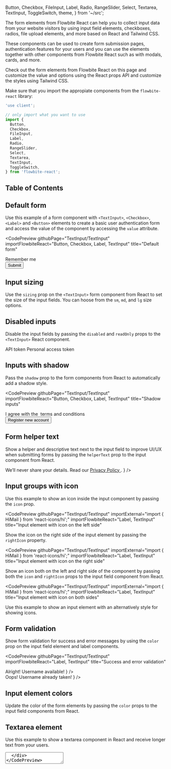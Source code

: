   Button,
  Checkbox,
  FileInput,
  Label,
  Radio,
  RangeSlider,
  Select,
  Textarea,
  TextInput,
  ToggleSwitch,
  theme,
} from '~/src';

The form elements from Flowbite React can help you to collect input data from your website visitors by using input field elements, checkboxes, radios, file upload elements, and more based on React and Tailwind CSS.

These components can be used to create form submission pages, authentication features for your users and you can use the elements together with other components from Flowbite React such as with modals, cards, and more.

Check out the form elements from Flowbite React on this page and customize the value and options using the React props API and customize the styles using Tailwind CSS.

Make sure that you import the appropiate components from the `flowbite-react` library:

```jsx
'use client';

// only import what you want to use
import {
  Button,
  Checkbox,
  FileInput,
  Label,
  Radio,
  RangeSlider,
  Select,
  Textarea,
  TextInput,
  ToggleSwitch,
} from 'flowbite-react';
```

## Table of Contents

## Default form

Use this example of a form component with `<TextInput>`, `<Checkbox>`, `<Label>` and `<Button>` elements to create a basic user authentication form and access the value of the component by accessing the `value` attribute.

<CodePreview
  githubPage="TextInput/TextInput"
  importFlowbiteReact="Button, Checkbox, Label, TextInput"
  title="Default form"
>
  <form className="flex max-w-md flex-col gap-4">
    <div>
      <div className="mb-2 block">
        <Label htmlFor="email1" value="Your email" />
      </div>
      <TextInput id="email1" type="email" placeholder="name@flowbite.com" required />
    </div>
    <div>
      <div className="mb-2 block">
        <Label htmlFor="password1" value="Your password" />
      </div>
      <TextInput id="password1" type="password" required />
    </div>
    <div className="flex items-center gap-2">
      <Checkbox id="remember" />
      <Label htmlFor="remember">Remember me</Label>
    </div>
    <Button type="submit">Submit</Button>
  </form>
</CodePreview>

## Input sizing

Use the `sizing` prop on the `<TextInput>` form component from React to set the size of the input fields. You can hoose from the `sm`, `md`, and `lg` size options.

<CodePreview githubPage="TextInput/TextInput" importFlowbiteReact="Label, TextInput" title="Input sizing">
  <div className="flex max-w-md flex-col gap-4">
    <div>
      <div className="mb-2 block">
        <Label htmlFor="small" value="Small input" />
      </div>
      <TextInput id="small" type="text" sizing="sm" />
    </div>
    <div>
      <div className="mb-2 block">
        <Label htmlFor="base" value="Base input" />
      </div>
      <TextInput id="base" type="text" sizing="md" />
    </div>
    <div>
      <div className="mb-2 block">
        <Label htmlFor="large" value="Large input" />
      </div>
      <TextInput id="large" type="text" sizing="lg" />
    </div>
  </div>
</CodePreview>

## Disabled inputs

Disable the input fields by passing the `disabled` and `readOnly` props to the `<TextInput>` React component.

<CodePreview githubPage="TextInput/TextInput" importFlowbiteReact="Label, TextInput" title="Disabled inputs">
  <div className="flex max-w-md flex-col gap-4">
    <Label htmlFor="disabledInput1">API token</Label>
    <TextInput type="text" id="disabledInput1" placeholder="Disabled input" disabled />
    <Label htmlFor="disabledInput2">Personal access token</Label>
    <TextInput type="text" id="disabledInput2" placeholder="Disabled readonly input" disabled readOnly />
  </div>
</CodePreview>

## Inputs with shadow

Pass the `shadow` prop to the form components from React to automatically add a shadow style.

<CodePreview
  githubPage="TextInput/TextInput"
  importFlowbiteReact="Button, Checkbox, Label, TextInput"
  title="Shadow inputs"
>
  <form className="flex max-w-md flex-col gap-4">
    <div>
      <div className="mb-2 block">
        <Label htmlFor="email2" value="Your email" />
      </div>
      <TextInput id="email2" type="email" placeholder="name@flowbite.com" required shadow />
    </div>
    <div>
      <div className="mb-2 block">
        <Label htmlFor="password2" value="Your password" />
      </div>
      <TextInput id="password2" type="password" required shadow />
    </div>
    <div>
      <div className="mb-2 block">
        <Label htmlFor="repeat-password" value="Repeat password" />
      </div>
      <TextInput id="repeat-password" type="password" required shadow />
    </div>
    <div className="flex items-center gap-2">
      <Checkbox id="agree" />
      <Label htmlFor="agree" className="flex">
        I agree with the&nbsp;
        <Link href="/forms" className="text-cyan-600 hover:underline dark:text-cyan-500">
          terms and conditions
        </Link>
      </Label>
    </div>
    <Button type="submit">Register new account</Button>
  </form>
</CodePreview>

## Form helper text

Show a helper and descriptive text next to the input field to improve UI/UX when submitting forms by passing the `helperText` prop to the input component from React.

<CodePreview githubPage="TextInput/TextInput" importFlowbiteReact="Label, TextInput" title="Helper text">
  <div className="max-w-md">
    <div className="mb-2 block">
      <Label htmlFor="email3" value="Your email" />
    </div>
    <TextInput
      id="email3"
      type="email"
      placeholder="name@flowbite.com"
      required
      helperText={
        <>
          We’ll never share your details. Read our
          <a href="/forms" className="ml-1 font-medium text-cyan-600 hover:underline dark:text-cyan-500">
            Privacy Policy
          </a>.
        </>
      }
    />
  </div>
</CodePreview>

## Input groups with icon

Use this example to show an icon inside the input component by passing the `icon` prop.

<CodePreview
  githubPage="TextInput/TextInput"
  importExternal="import { HiMail } from 'react-icons/hi';"
  importFlowbiteReact="Label, TextInput"
  title="Input element with icon on the left side"
>
  <div className="max-w-md">
    <div className="mb-2 block">
      <Label htmlFor="email4" value="Your email" />
    </div>
    <TextInput id="email4" type="email" icon={HiMail} placeholder="name@flowbite.com" required />
  </div>
</CodePreview>

Show the icon on the right side of the input element by passing the `rightIcon` property.

<CodePreview
  githubPage="TextInput/TextInput"
  importExternal="import { HiMail } from 'react-icons/hi';"
  importFlowbiteReact="Label, TextInput"
  title="Input element with icon on the right side"
>
  <div className="max-w-md">
    <div className="mb-2 block">
      <Label htmlFor="email4" value="Your email" />
    </div>
    <TextInput id="email4" type="email" rightIcon={HiMail} placeholder="name@flowbite.com" required />
  </div>
</CodePreview>

Show an icon both on the left and right side of the component by passing both the `icon` and `rightIcon` props to the input field component from React.

<CodePreview
  githubPage="TextInput/TextInput"
  importExternal="import { HiMail } from 'react-icons/hi';"
  importFlowbiteReact="Label, TextInput"
  title="Input element with icon on both sides"
>
  <div className="max-w-md">
    <div className="mb-2 block">
      <Label htmlFor="email4" value="Your email" />
    </div>
    <TextInput id="email4" type="email" icon={HiMail} rightIcon={HiMail} placeholder="name@flowbite.com" required />
  </div>
</CodePreview>

Use this example to show an input element with an alternatively style for showing icons.

<CodePreview githubPage="TextInput/TextInput" importFlowbiteReact="Label, TextInput" title="Input element with addon">
  <div className="max-w-md">
    <div className="mb-2 block">
      <Label htmlFor="username" value="Username" />
    </div>
    <TextInput id="username3" placeholder="Bonnie Green" required addon="@" />
  </div>
</CodePreview>

## Form validation

Show form validation for success and error messages by using the `color` prop on the input field element and label components.

<CodePreview
  githubPage="TextInput/TextInput"
  importFlowbiteReact="Label, TextInput"
  title="Success and error validation"
>
  <div className="flex max-w-md flex-col gap-4">
    <div>
      <div className="mb-2 block">
        <Label htmlFor="username3" color="success" value="Your name" />
      </div>
      <TextInput
        id="username"
        placeholder="Bonnie Green"
        required
        color="success"
        helperText={
          <>
            <span className="font-medium">Alright!</span> Username available!
          </>
        }
      />
    </div>
    <div>
      <div className="mb-2 block">
        <Label htmlFor="username4" color="failure" value="Your name" />
      </div>
      <TextInput
        id="username4"
        placeholder="Bonnie Green"
        required
        color="failure"
        helperText={
          <>
            <span className="font-medium">Oops!</span> Username already taken!
          </>
        }
      />
    </div>
  </div>
</CodePreview>

## Input element colors

Update the color of the form elements by passing the `color` props to the input field components from React.

<CodePreview githubPage="TextInput/TextInput" importFlowbiteReact="Label, TextInput" title="Input colors">
  <div className="flex max-w-md flex-col gap-4">
    <div>
      <div className="mb-2 block">
        <Label htmlFor="input-gray" color="gray" value="Gray" />
      </div>
      <TextInput id="input-gray" placeholder="Input Gray" required color="gray" />
    </div>
    <div>
      <div className="mb-2 block">
        <Label htmlFor="input-info" color="info" value="Info" />
      </div>
      <TextInput id="input-info" placeholder="Input Info" required color="info" />
    </div>
    <div>
      <div className="mb-2 block">
        <Label htmlFor="input-success" color="success" value="Success" />
      </div>
      <TextInput id="input-success" placeholder="Input Success" required color="success" />
    </div>
    <div>
      <div className="mb-2 block">
        <Label htmlFor="input-failure" color="failure" value="Failure" />
      </div>
      <TextInput id="input-failure" placeholder="Input Failure" required color="failure" />
    </div>
    <div>
      <div className="mb-2 block">
        <Label htmlFor="input-warning" color="warning" value="Warning" />
      </div>
      <TextInput id="input-warning" placeholder="Input Warning" required color="warning" />
    </div>
  </div>
</CodePreview>

## Textarea element

Use this example to show a textarea component in React and receive longer text from your users.

<CodePreview githubPage="Textarea/Textarea" importFlowbiteReact="Label, Textarea" title="Textarea element">
  <div id="textarea" className="max-w-md">
    <div className="mb-2 block">
      <Label htmlFor="comment" value="Your message" />
    </div>
    <Textarea id="comment" placeholder="Leave a comment..." required rows={4} />
  </div>
</CodePreview>

## Select input

This component can be used to allow users to select from multiple options based on the `<Select>` component.

<CodePreview githubPage="Select/Select" importFlowbiteReact="Label, Select" title="Select input">
  <div id="select" className="max-w-md">
    <div className="mb-2 block">
      <Label htmlFor="countries" value="Select your country" />
    </div>
    <Select id="countries" required>
      <option>United States</option>
      <option>Canada</option>
      <option>France</option>
      <option>Germany</option>
    </Select>
  </div>
</CodePreview>

## Checkbox

Use this example to show a list of options to your users that they can choose from by using the `<Checkbox> component.`

<CodePreview githubPage="Checkbox/Checkbox" importFlowbiteReact="Checkbox, Label" title="Checkbox element">
  <div className="flex max-w-md flex-col gap-4" id="checkbox">
    <div className="flex items-center gap-2">
      <Checkbox id="accept" defaultChecked />
      <Label htmlFor="agree" className="flex">
        I agree with the&nbsp;
        <a href="/forms" className="text-cyan-600 hover:underline dark:text-cyan-500">
          terms and conditions
        </a>
      </Label>
    </div>
    <div className="flex items-center gap-2">
      <Checkbox id="promotion" />
      <Label htmlFor="promotion">I want to get promotional offers</Label>
    </div>
    <div className="flex items-center gap-2">
      <Checkbox id="age" />
      <Label htmlFor="age">I am 18 years or older</Label>
    </div>
    <div className="flex gap-2">
      <div className="flex h-5 items-center">
        <Checkbox id="shipping" />
      </div>
      <div className="flex flex-col">
        <Label htmlFor="shipping">Free shipping via Flowbite</Label>
        <div className="text-gray-500 dark:text-gray-300">
          <span className="text-xs font-normal">
            For orders shipped from Flowbite from <span className="font-medium">€ 25</span> in books or&nbsp;
            <span>€ 29</span> on other categories
          </span>
        </div>
      </div>
    </div>
    <div className="flex items-center gap-2">
      <Checkbox id="disabled" disabled />
      <Label htmlFor="disabled" disabled>
        Eligible for international shipping (disabled)
      </Label>
    </div>
  </div>
</CodePreview>

## Radio button

Ask your users to choose only one value from multiple options based on the `<Radio>` component from React.

<CodePreview githubPage="Radio/Radio" importFlowbiteReact="Label, Radio" title="Radio button">
  <fieldset className="flex max-w-md flex-col gap-4" id="radio">
    <legend className="mb-4">Choose your favorite country</legend>
    <div className="flex items-center gap-2">
      <Radio id="united-state" name="countries" value="USA" defaultChecked />
      <Label htmlFor="united-state">United States</Label>
    </div>
    <div className="flex items-center gap-2">
      <Radio id="germany" name="countries" value="Germany" />
      <Label htmlFor="germany">Germany</Label>
    </div>
    <div className="flex items-center gap-2">
      <Radio id="spain" name="countries" value="Spain" />
      <Label htmlFor="spain">Spain</Label>
    </div>
    <div className="flex items-center gap-2">
      <Radio id="uk" name="countries" value="United Kingdom" />
      <Label htmlFor="uk">United Kingdom</Label>
    </div>
    <div className="flex items-center gap-2">
      <Radio id="china" name="countries" value="China" disabled />
      <Label htmlFor="china" disabled>
        China (disabled)
      </Label>
    </div>
  </fieldset>
</CodePreview>

## File upload

Use the `<FileInput>` component to allow users to upload files from their browser.

<CodePreview githubPage="FileInput/FileInput" importFlowbiteReact="FileInput, Label" title="File upload">
  <div id="fileUpload" className="max-w-md">
    <div className="mb-2 block">
      <Label htmlFor="file" value="Upload file" />
    </div>
    <FileInput id="file" helperText="A profile picture is useful to confirm your are logged into your account" />
  </div>
</CodePreview>

## Toggle switch

Use the `<ToggleSwitch>` component to ask users to enable or disable an option such as newsletter settings.

<CodePreview githubPage="ToggleSwitch/ToggleSwitch" importFlowbiteReact="ToggleSwitch" title="Toggle switch element">
  <div className="flex max-w-md flex-col gap-4" id="toggle">
    <ToggleSwitch checked={props.switch1} label="Toggle me" onChange={props.setSwitch1} />
    <ToggleSwitch checked={props.switch2} label="Toggle me (checked)" onChange={props.setSwitch2} />
    <ToggleSwitch checked={false} disabled label="Toggle me (disabled)" onChange={() => undefined} />
  </div>
</CodePreview>

## Range slider

The `<RangeSlider>` component ca be used to allow users to select a number based on a minimum and maximum value.

<CodePreview githubPage="RangeSlider/RangeSlider" importFlowbiteReact="Label, RangeSlider" title="Range slider element">
  <div className="flex max-w-md flex-col gap-4">
    <div>
      <div className="mb-1 block">
        <Label htmlFor="default-range" value="Default" />
      </div>
      <RangeSlider id="default-range" />
    </div>
    <div>
      <div className="mb-1 block">
        <Label htmlFor="disbaled-range" value="Disabled" />
      </div>
      <RangeSlider id="disabled-range" disabled />
    </div>
    <div>
      <div className="mb-1 block">
        <Label htmlFor="sm-range" value="Small" />
      </div>
      <RangeSlider id="sm-range" sizing="sm" />
    </div>
    <div>
      <div className="mb-1 block">
        <Label htmlFor="md-range" value="Medium" />
      </div>
      <RangeSlider id="md-range" sizing="md" />
    </div>
    <div>
      <div className="mb-1 block">
        <Label htmlFor="lg-range" value="Large" />
      </div>
      <RangeSlider id="lg-range" sizing="lg" />
    </div>
  </div>
</CodePreview>

## Theme

To learn more about how to customize the appearance of components, please see the [Theme docs](/docs/customize/theme).

<pre className="language-tsx">
  <code>
    {JSON.stringify(
      Object.fromEntries(
        Object.entries(theme).filter(([key]) =>
          ['checkbox', 'fileInput', 'label', 'radio', 'rangeSlider', 'textarea', 'textInput', 'toggleSwitch'].includes(
            key,
          ),
        ),
      ),
      null,
      2,
    )}
  </code>
</pre>

## References

- [Flowbite Forms](https://flowbite.com/docs/components/forms/)
